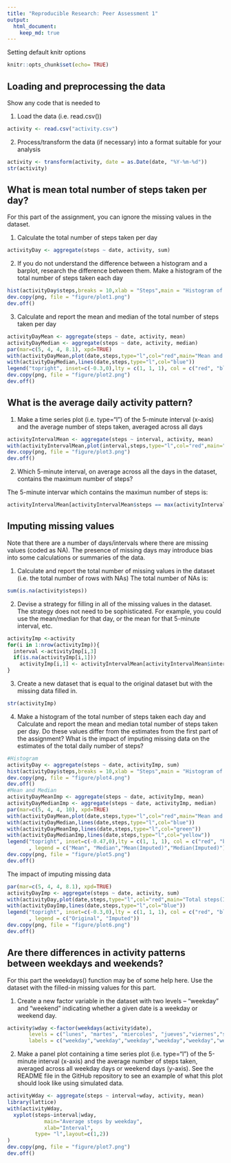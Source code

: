 ```yaml
---
title: "Reproducible Research: Peer Assessment 1"
output: 
  html_document:
    keep_md: true
---
```

Setting default knitr options

```r
knitr::opts_chunk$set(echo= TRUE)
```

## Loading and preprocessing the data
Show any code that is needed to

1. Load the data (i.e. read.csv())
```r
activity <- read.csv("activity.csv")
```
2. Process/transform the data (if necessary) into a format suitable for your analysis
```r
activity <- transform(activity, date = as.Date(date, "%Y-%m-%d"))
str(activity)
```

## What is mean total number of steps taken per day?

For this part of the assignment, you can ignore the missing values in the dataset.

1. Calculate the total number of steps taken per day
```r
activityDay <- aggregate(steps ~ date, activity, sum)
```

2. If you do not understand the difference between a histogram and a barplot, research the difference between them. Make a histogram of the total number of steps taken each day
```r
hist(activityDay$steps,breaks = 10,xlab = "Steps",main = "Histogram of steps by date")
dev.copy(png, file = "figure/plot1.png")
dev.off()
```

3. Calculate and report the mean and median of the total number of steps taken per day

```r
activityDayMean <- aggregate(steps ~ date, activity, mean)
activityDayMedian <- aggregate(steps ~ date, activity, median)
par(mar=c(5, 4, 4, 8.1), xpd=TRUE)
with(activityDayMean,plot(date,steps,type="l",col="red",main="Mean and median steps"))
with(activityDayMedian,lines(date,steps,type="l",col="blue"))
legend("topright", inset=c(-0.3,0),lty = c(1, 1, 1), col = c("red", "blue"), legend = c("Mean", "Median"))
dev.copy(png, file = "figure/plot2.png")
dev.off()

```

## What is the average daily activity pattern?
1. Make a time series plot (i.e. type="l") of the 5-minute interval (x-axis) and the average number of steps taken, averaged across all days 
```r
activityIntervalMean <- aggregate(steps ~ interval, activity, mean)
with(activityIntervalMean,plot(interval,steps,type="l",col="red",main="Average steps across all days"))
dev.copy(png, file = "figure/plot3.png")
dev.off()
```

2. Which 5-minute interval, on average across all the days in the dataset, contains the maximum number of steps?

The 5-minute intervar which contains the maximun number of steps is:

```r
activityIntervalMean[activityIntervalMean$steps == max(activityIntervalMean$steps),1]

```
## Imputing missing values

Note that there are a number of days/intervals where there are missing values (coded as NA). The presence of missing days may introduce bias into some calculations or summaries of the data.

1. Calculate and report the total number of missing values in the dataset (i.e. the total number of rows with NAs)
The total number of NAs is:

```r
sum(is.na(activity$steps))
```

2. Devise a strategy for filling in all of the missing values in the dataset. The strategy does not need to be sophisticated. For example, you could use the mean/median for that day, or the mean for that 5-minute interval, etc.

```r
activityImp <-activity
for(i in 1:nrow(activityImp)){
  interval <-activityImp[i,3]
  if(is.na(activityImp[i,1]))
    activityImp[i,1] <- activityIntervalMean[activityIntervalMean$interval==interval,2]
}
```

3. Create a new dataset that is equal to the original dataset but with the missing data filled in.
```r
str(activityImp)
```
4. Make a histogram of the total number of steps taken each day and Calculate and report the mean and median total number of steps taken per day. Do these values differ from the estimates from the first part of the assignment? What is the impact of imputing missing data on the estimates of the total daily number of steps?
```r
#Histogram
activityDay <- aggregate(steps ~ date, activityImp, sum)
hist(activityDay$steps,breaks = 10,xlab = "Steps",main = "Histogram of steps by date(Imputed)")
dev.copy(png, file = "figure/plot4.png")
dev.off()
#Mean and Median
activityDayMeanImp <- aggregate(steps ~ date, activityImp, mean)
activityDayMedianImp <- aggregate(steps ~ date, activityImp, median)
par(mar=c(5, 4, 4, 10), xpd=TRUE)
with(activityDayMean,plot(date,steps,type="l",col="red",main="Mean and median steps(Imputed)"))
with(activityDayMedian,lines(date,steps,type="l",col="blue"))
with(activityDayMeanImp,lines(date,steps,type="l",col="green"))
with(activityDayMedianImp,lines(date,steps,type="l",col="yellow"))
legend("topright", inset=c(-0.47,0),lty = c(1, 1, 1), col = c("red", "blue","green","yellow")
       , legend = c("Mean", "Median","Mean(Imputed)","Median(Imputed)"))
dev.copy(png, file = "figure/plot5.png")
dev.off()
```

The impact of imputing missing data

```r
par(mar=c(5, 4, 4, 8.1), xpd=TRUE)
activityDayImp <- aggregate(steps ~ date, activity, sum)
with(activityDay,plot(date,steps,type="l",col="red",main="Total steps(Imputed)"))
with(activityDayImp,lines(date,steps,type="l",col="blue"))
legend("topright", inset=c(-0.3,0),lty = c(1, 1, 1), col = c("red", "blue","green","yellow")
       , legend = c("Original", "Imputed"))
dev.copy(png, file = "figure/plot6.png")
dev.off()
```




## Are there differences in activity patterns between weekdays and weekends?

For this part the weekdays() function may be of some help here. Use the dataset with the filled-in missing values for this part.

1. Create a new factor variable in the dataset with two levels – “weekday” and “weekend” indicating whether a given date is a weekday or weekend day.

```r
activity$wday <-factor(weekdays(activity$date),
       levels = c("lunes", "martes", "miercoles", "jueves","viernes","sabado","domingo"),
       labels = c("weekday","weekday","weekday","weekday","weekday","weekend","weekend"))

```

2. Make a panel plot containing a time series plot (i.e. type="l") of the 5-minute interval (x-axis) and the average number of steps taken, averaged across all weekday days or weekend days (y-axis). See the README file in the GitHub repository to see an example of what this plot should look like using simulated data.

```r
activityWday <- aggregate(steps ~ interval+wday, activity, mean)
library(lattice) 
with(activityWday, 
  xyplot(steps~interval|wday,
            main="Average steps by weekday",
            xlab="Interval",
         type= "l",layout=c(1,2))
)
dev.copy(png, file = "figure/plot7.png")
dev.off()
```